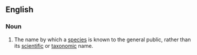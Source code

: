 ==English==

===Noun===
{{wikipedia}}
{{en-noun|sg=[[common]] [[name]]}}

# The name by which a [[species]] is known to the general public, rather than its [[scientific]] or [[taxonomic]] name.